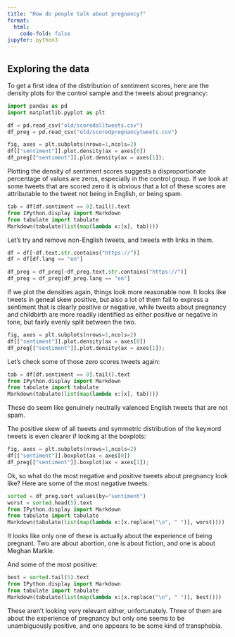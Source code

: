 ```yaml
---
title: "How do people talk about pregnancy?"
format:
  html:
    code-fold: false
jupyter: python3
---
```


## Exploring the data

To get a first idea of the distribution of sentiment scores, here are the density plots for
the control sample and the tweets about pregnancy:

```python
import pandas as pd
import matplotlib.pyplot as plt

df = pd.read_csv("old/scoredalltweets.csv")
df_preg = pd.read_csv("old/scoredpregnancytweets.csv")
```

```python
fig, axes = plt.subplots(nrows=1,ncols=2)
df[["sentiment"]].plot.density(ax = axes[0])
df_preg[["sentiment"]].plot.density(ax = axes[1]);
```

Plotting the density of sentiment scores suggests a disproportionate percentage of values are zeros, especially
in the control group. If we look at some tweets that are scored zero it is obvious that a lot of these scores are
attributable to the tweet not being in English, or being spam.

```python
tab = df[df.sentiment == 0].tail().text
from IPython.display import Markdown
from tabulate import tabulate
Markdown(tabulate(list(map(lambda x:[x], tab))))
```

Let's try and remove non-English tweets, and tweets with links in them.

```python
df = df[~df.text.str.contains("https://")]
df = df[df.lang == "en"]

df_preg = df_preg[~df_preg.text.str.contains("https://")]
df_preg = df_preg[df_preg.lang == "en"]
```

If we plot the densities again, things look more reasonable now. It looks like tweets in geneal skew positive,
but also a lot of them fail to express a sentiment that is clearly positive *or* negative, while tweets about pregnancy
and childbirth are more readily identified as either positive or negative in tone, but fairly evenly split between the
two.

```python
fig, axes = plt.subplots(nrows=1,ncols=2)
df[["sentiment"]].plot.density(ax = axes[0])
df_preg[["sentiment"]].plot.density(ax = axes[1]);
```

Let's check some of those zero scores tweets again:

```python
tab = df[df.sentiment == 0].tail().text
from IPython.display import Markdown
from tabulate import tabulate
Markdown(tabulate(list(map(lambda x:[x], tab))))
```

These do seem like genuinely neutrally valenced English tweets that are not spam.

The positive skew of all tweets and symmetric distribution of the keyword tweets is even clearer if looking at the
boxplots:

```python
fig, axes = plt.subplots(nrows=1,ncols=2)
df[["sentiment"]].boxplot(ax = axes[0])
df_preg[["sentiment"]].boxplot(ax = axes[1]);
```

Ok, so what do the most negative and positive tweets about pregnancy look like?
Here are some of the most negative tweets:

```python
sorted = df_preg.sort_values(by="sentiment")
worst = sorted.head(5).text
from IPython.display import Markdown
from tabulate import tabulate
Markdown(tabulate(list(map(lambda x:[x.replace("\n", " ")], worst))))
```

It looks like only one of these is actually about the experience of being pregnant.
Two are about abortion, one is about fiction, and one is about Meghan Markle.

And some of the most positive:

```python
best = sorted.tail(5).text
from IPython.display import Markdown
from tabulate import tabulate
Markdown(tabulate(list(map(lambda x:[x.replace("\n", " ")], best))))
```

These aren't looking very relevant either, unfortunately. Three of them are about the experience of pregnancy but only
one seems to be unambiguously positive, and one appears to be some kind of transphobia.
